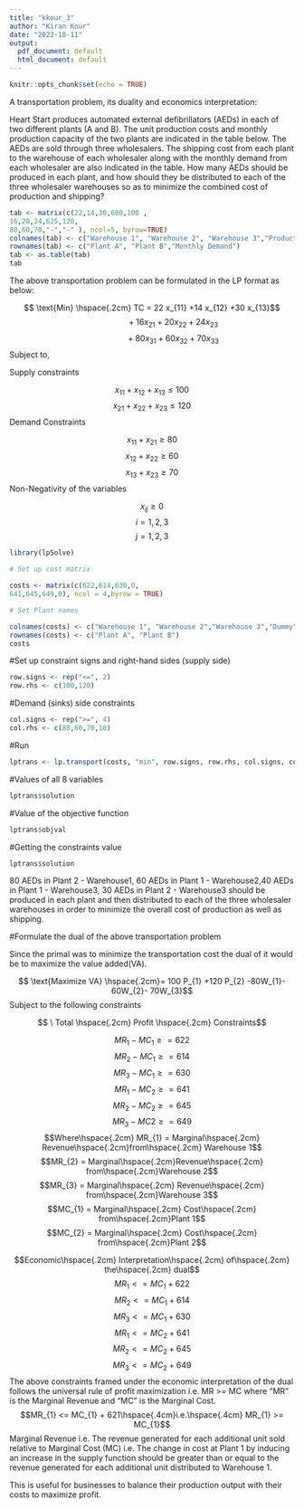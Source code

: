 ---
title: "kkour_3"
author: "Kiran Kour"
date: "2022-10-11"
output:
  pdf_document: default
  html_document: default
---

```{r setup, include=FALSE}
knitr::opts_chunk$set(echo = TRUE)
```

A transportation problem, its duality and economics interpretation:

Heart Start produces automated external defibrillators (AEDs) in each of two different plants (A and B). The unit production costs and monthly production capacity of the two plants are indicated in the table below. The AEDs are sold through three wholesalers. The shipping cost from each plant to the warehouse of each wholesaler along with the monthly demand from each wholesaler are also indicated in the table. How many AEDs should be produced in each plant, and how should they be distributed to each of the three wholesaler warehouses so as to minimize the combined cost of production and shipping? 

```{r}
tab <- matrix(c(22,14,30,600,100 ,
16,20,24,625,120,
80,60,70,"-","-" ), ncol=5, byrow=TRUE)
colnames(tab) <- c("Warehouse 1", "Warehouse 2", "Warehouse 3","Production cost","Production Capacity")
rownames(tab) <- c("Plant A", "Plant B","Monthly Demand")
tab <- as.table(tab)
tab
```
The above transportation problem can be formulated in the LP format as below:

$$ \text{Min} \hspace{.2cm} TC = 22 x_{11} +14 x_{12} +30 x_{13}$$
$$\hspace{2cm}+16 x_{21}+20 x_{22}+ 24 x_{23}$$
$$\hspace{2cm}+80 x_{31}+ 60 x_{32}+ 70 x_{33}$$
Subject to,

Supply constraints

$$x_{11} + x_{12} + x_{13}\le 100$$
$$x_{21} + x_{22} + x_{23}\le 120$$
Demand Constraints

$$x_{11} +x_{21}\ge 80$$
$$x_{12} +x_{22}\ge 60$$
$$x_{13} +x_{23}\ge 70$$
Non-Negativity of the variables

$$x_{ij}\ge 0$$ \text{where}$$ i= 1,2,3$$ \text{and}$$j= 1,2,3$$
```{r}
library(lpSolve)

# Set up cost matrix

costs <- matrix(c(622,614,630,0,
641,645,649,0), ncol = 4,byrow = TRUE)

# Set Plant names

colnames(costs) <- c("Warehouse 1", "Warehouse 2","Warehouse 3","Dummy")
rownames(costs) <- c("Plant A", "Plant B")
costs
```

#Set up constraint signs and right-hand sides (supply side)

```{r}
row.signs <- rep("<=", 2)
row.rhs <- c(100,120)
```

#Demand (sinks) side constraints

```{r}
col.signs <- rep(">=", 4)
col.rhs <- c(80,60,70,10)
```

#Run

```{r}
lptrans <- lp.transport(costs, "min", row.signs, row.rhs, col.signs, col.rhs)
```

#Values of all 8 variables

```{r}
lptrans$solution
```

#Value of the objective function

```{r}
lptrans$objval
```

#Getting the constraints value

```{r}
lptrans$solution
```

80 AEDs in Plant 2 - Warehouse1, 60 AEDs in Plant 1 - Warehouse2,40 AEDs in Plant 1 - Warehouse3, 30 AEDs in Plant 2 - Warehouse3 should be produced in each plant and then distributed to each of the three wholesaler warehouses in order to minimize the overall cost of production as well as shipping.

#Formulate the dual of the above transportation problem

Since the primal was to minimize the transportation cost the dual of it would be to maximize the value added(VA).

$$ \text{Maximize VA} \hspace{.2cm}= 100 P_{1} +120 P_{2} -80W_{1}- 60W_{2}- 70W_{3}$$
Subject to the following constraints


$$ \ Total \hspace{.2cm} Profit \hspace{.2cm} Constraints$$

$$MR_{1} - MC_{1} \ge = 622$$
$$MR_{2} - MC_{1} \ge = 614$$
$$MR_{3} - MC_{1} \ge = 630$$
$$MR_{1} - MC_{2} \ge = 641$$
$$MR_{2} - MC_{2} \ge = 645$$
$$MR_{3} - MC{2} \ge = 649$$
$$Where\hspace{.2cm} MR_{1} = Marginal\hspace{.2cm} Revenue\hspace{.2cm}from\hspace{.2cm} Warehouse 1$$
$$MR_{2} = Marginal\hspace{.2cm}Revenue\hspace{.2cm} from\hspace{.2cm}Warehouse 2$$
$$MR_{3} = Marginal\hspace{.2cm} Revenue\hspace{.2cm} from\hspace{.2cm}Warehouse 3$$
$$MC_{1} = Marginal\hspace{.2cm} Cost\hspace{.2cm} from\hspace{.2cm}Plant 1$$
$$MC_{2} = Marginal\hspace{.2cm} Cost\hspace{.2cm} from\hspace{.2cm}Plant 2$$




$$Economic\hspace{.2cm} Interpretation\hspace{.2cm} of\hspace{.2cm} the\hspace{.2cm} dual$$
$$MR_{1} <= MC_{1} + 622$$
$$MR_{2} <= MC_{1} + 614$$
$$MR_{3} <= MC_{1} + 630$$
$$MR_{1} <= MC_{2} + 641$$
$$MR_{2} <= MC_{2} + 645$$
$$MR_{3} <= MC_{2} + 649$$
The above constraints framed under the economic interpretation of the dual follows the universal rule of profit maximization i.e. MR >= MC where “MR” is the Marginal Revenue and “MC” is the Marginal Cost.
$$MR_{1} <= MC_{1} + 621\hspace{.4cm}i.e.\hspace{.4cm} MR_{1} >= MC_{1}$$
Marginal Revenue i.e. The revenue generated for each additional unit sold relative to Marginal Cost (MC) i.e. The change in cost at Plant 1 by inducing an increase in the supply function should be greater than or equal to the revenue generated for each additional unit distributed to Warehouse 1.


This is useful for businesses to balance their production output with their costs to maximize profit.

